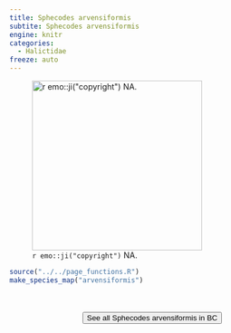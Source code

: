 ```yaml
---
title: Sphecodes arvensiformis
subtite: Sphecodes arvensiformis
engine: knitr
categories:
  - Halictidae
freeze: auto
---
```

![`r emo::ji("copyright")` NA.](/files/no_bee.png){height=300}





```r
source("../../page_functions.R")
make_species_map("arvensiformis")
```
<br><br>
<center>


<a href="NA"><button type="button" class="btn btn-secondary">See all Sphecodes arvensiformis in BC <i class="fa-solid fa-arrow-up-right-from-square"></i> </button></a>
</center>
